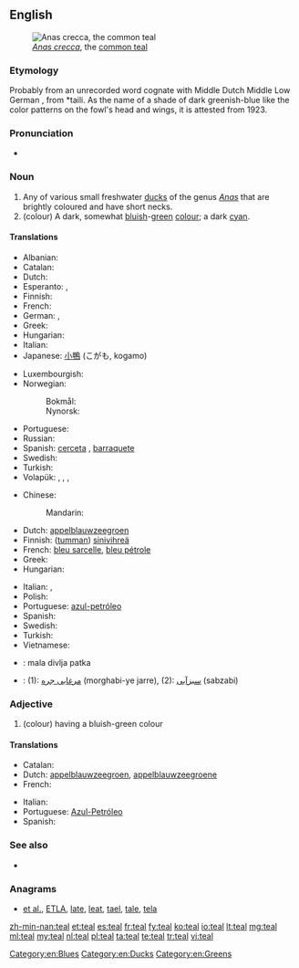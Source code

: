 {{also|TEAL}}
==English==
{{wikipedia}}
[[Image:Sarcelleh 1.jpg|thumb|''[[Anas crecca]]'', the [[common teal]]]]

===Etymology===
Probably from an unrecorded {{etyl|ang|en}} word cognate with Middle Dutch {{term|teling||teal|lang=dum}} Middle Low German {{term|telink|lang=gml}}, from {{etyl|gmw|en}} *taili. As the name of a shade of dark greenish-blue like the color patterns on the fowl's head and wings, it is attested from 1923.

===Pronunciation===
* {{rhymes|iːl}}

===Noun===
{{en-noun}}

# Any of various small freshwater [[duck]]s of the genus ''[[Anas]]'' that are brightly coloured and have short necks.
# (colour) A dark, somewhat [[bluish]]-[[green]] [[color|colour]]; a dark [[cyan]].
#: {{color panel|008888}}

====Translations====
{{trans-top|duck}}
* Albanian: {{t+|sq|bajukë}}
* Catalan: {{t|ca|xarxet comú}}
* Dutch: {{t+|nl|taling|m}}
* Esperanto: {{t|eo|kreko}}, {{t|eo|krekanaso}}
* Finnish: {{t+|fi|tavi}}
* French: {{t+|fr|sarcelle|f}}
* German: {{t|de|Krickente|f}}, {{t|de|Kriekente}}
* Greek: {{t+|el|αγριόπαπια|f|tr=agriópapia}}
* Hungarian: {{t+|hu|réce}}
* Italian: {{t|it|alzavola}}
* Japanese: [[小鴨]] (こがも, kogamo)
{{trans-mid}}
* Luxembourgish: {{t|lb|Wanterint|f}}
* Norwegian:
*: Bokmål: {{t|no|krikkand|m|f}}
*: Nynorsk: {{t|nn|krikkand|f}}
* Portuguese: {{t|pt|patinho|m}}
* Russian: {{t+|ru|чирок|m|tr=čirók}}
* Spanish: [[cerceta]] {{g|f}}, [[barraquete]] {{g|m}}
* Swedish: {{t+|sv|kricka|c}}
* Turkish: {{t+|tr|çakırkanat}}
* Volapük: {{qualifier|male or female}} {{t|vo|krek}}, {{t|vo|hikrek|tr=male}}, {{t|vo|jikrek|tr=female}}, {{qualifier|offspring, young}} {{t|vo|krekül}}
{{trans-bottom}}

{{trans-top|colour}}
* Chinese:
*: Mandarin: {{t|cmn|蓝绿色|tr=lán lǜsè|sc=Hani}}
* Dutch: [[appelblauwzeegroen]] {{g|n}}
* Finnish: ([[tumma]]n) [[sinivihreä]]
* French: [[bleu sarcelle]], [[bleu pétrole]]
* Greek: {{t|el|βαθυκύανο|n|tr=vathykýano}}
* Hungarian: {{t+|hu|kékeszöld}}
{{trans-mid}}
* Italian: {{t|it|blu petrolio}}, {{t|it|foglia di tè}}
* Polish: {{t|pl|barwa morska|n}}
* Portuguese: [[azul-petróleo]]
* Spanish: {{t|es|azul petróleo|m}}
* Swedish: {{t|sv|teal}}
* Turkish: {{t+|tr|teal}}
* Vietnamese: {{t|vi|mòng két.}}
{{trans-bottom}}

{{checktrans-top}}
* {{ttbc|sh}}: mala divlja patka {{g|f}}
* {{ttbc|fa}}: (1): [[مرغابی جره]] (morghabi-ye jarre), (2): [[سبزآبی]] (sabzabi)
{{trans-bottom}}

===Adjective===
{{en-adj|er}}

# (colour) having a bluish-green colour

====Translations====
{{trans-top|colour}}
* Catalan: {{t|ca|xarxet}}
* Dutch: [[appelblauwzeegroen]], [[appelblauwzeegroene]]
* French: {{t+|fr|sarcelle|m}}
{{trans-mid}}
* Italian: {{t|it|foglia di tè}}
* Portuguese: [[Azul-Petróleo]]
* Spanish: {{t|es|azul petróleo}}
{{trans-bottom}}

===See also===
* {{list:blues/en}}

===Anagrams===
* [[et al.#English|et al.]], [[ETLA#English|ETLA]], [[late#English|late]], [[leat#English|leat]], [[tael#English|tael]], [[tale#English|tale]], [[tela#English|tela]]

[[Category:en:Blues]]
[[Category:en:Ducks]]
[[Category:en:Greens]]

[[zh-min-nan:teal]]
[[et:teal]]
[[es:teal]]
[[fr:teal]]
[[fy:teal]]
[[ko:teal]]
[[io:teal]]
[[lt:teal]]
[[mg:teal]]
[[ml:teal]]
[[my:teal]]
[[nl:teal]]
[[pl:teal]]
[[ta:teal]]
[[te:teal]]
[[tr:teal]]
[[vi:teal]]